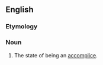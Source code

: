 ==English==

===Etymology===
{{suffix|accomplice|ship}}

===Noun===
{{en-noun|-}}

# {{rare}} The state of being an [[accomplice]].
#: {{rfquotek|Sir H. Taylor}}